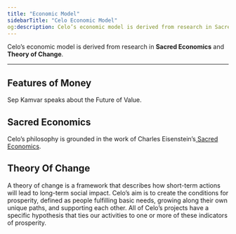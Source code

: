 ```yaml
---
title: "Economic Model"
sidebarTitle: "Celo Economic Model"
og:description: Celo’s economic model is derived from research in Sacred Economics and Theory of Change.
---
```



Celo’s economic model is derived from research in **Sacred Economics** and **Theory of Change**.

---

## Features of Money

Sep Kamvar speaks about the Future of Value.

<YouTube videoId="tX5ep1JzY6k"/>

## Sacred Economics

Celo’s philosophy is grounded in the work of Charles Eisenstein’s[ Sacred Economics](http://sacred-economics.com/film/).

## Theory Of Change

A theory of change is a framework that describes how short-term actions will lead to long-term social impact. Celo’s aim is to create the conditions for prosperity, defined as people fulfilling basic needs, growing along their own unique paths, and supporting each other. All of Celo’s projects have a specific hypothesis that ties our activities to one or more of these indicators of prosperity.